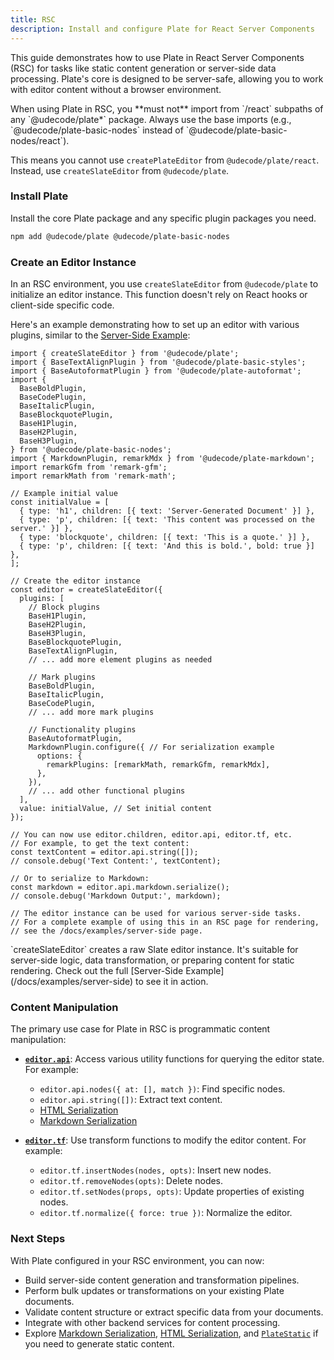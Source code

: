 ```yaml
---
title: RSC
description: Install and configure Plate for React Server Components
---
```


This guide demonstrates how to use Plate in React Server Components (RSC) for tasks like static content generation or server-side data processing. Plate's core is designed to be server-safe, allowing you to work with editor content without a browser environment.

<Callout type="warning" title="Key RSC Constraint">
  When using Plate in RSC, you **must not** import from `/react` subpaths of any `@udecode/plate*` package. Always use the base imports (e.g., `@udecode/plate-basic-nodes` instead of `@udecode/plate-basic-nodes/react`).

  This means you cannot use `createPlateEditor` from `@udecode/plate/react`. Instead, use `createSlateEditor` from `@udecode/plate`.
</Callout>

<Steps>

### Install Plate

Install the core Plate package and any specific plugin packages you need.

```bash
npm add @udecode/plate @udecode/plate-basic-nodes
```

### Create an Editor Instance

In an RSC environment, you use `createSlateEditor` from `@udecode/plate` to initialize an editor instance. This function doesn't rely on React hooks or client-side specific code.

Here's an example demonstrating how to set up an editor with various plugins, similar to the [Server-Side Example](/docs/examples/server-side):

```tsx title="app/api/generate-doc/route.ts"
import { createSlateEditor } from '@udecode/plate';
import { BaseTextAlignPlugin } from '@udecode/plate-basic-styles';
import { BaseAutoformatPlugin } from '@udecode/plate-autoformat';
import {
  BaseBoldPlugin,
  BaseCodePlugin,
  BaseItalicPlugin,
  BaseBlockquotePlugin,
  BaseH1Plugin,
  BaseH2Plugin,
  BaseH3Plugin,
} from '@udecode/plate-basic-nodes';
import { MarkdownPlugin, remarkMdx } from '@udecode/plate-markdown';
import remarkGfm from 'remark-gfm';
import remarkMath from 'remark-math';

// Example initial value
const initialValue = [
  { type: 'h1', children: [{ text: 'Server-Generated Document' }] },
  { type: 'p', children: [{ text: 'This content was processed on the server.' }] },
  { type: 'blockquote', children: [{ text: 'This is a quote.' }] },
  { type: 'p', children: [{ text: 'And this is bold.', bold: true }] },
];

// Create the editor instance
const editor = createSlateEditor({
  plugins: [
    // Block plugins
    BaseH1Plugin,
    BaseH2Plugin,
    BaseH3Plugin,
    BaseBlockquotePlugin,
    BaseTextAlignPlugin,
    // ... add more element plugins as needed

    // Mark plugins
    BaseBoldPlugin,
    BaseItalicPlugin,
    BaseCodePlugin,
    // ... add more mark plugins

    // Functionality plugins
    BaseAutoformatPlugin,
    MarkdownPlugin.configure({ // For serialization example
      options: {
        remarkPlugins: [remarkMath, remarkGfm, remarkMdx],
      },
    }),
    // ... add other functional plugins
  ],
  value: initialValue, // Set initial content
});

// You can now use editor.children, editor.api, editor.tf, etc.
// For example, to get the text content:
const textContent = editor.api.string([]);
// console.debug('Text Content:', textContent);

// Or to serialize to Markdown:
const markdown = editor.api.markdown.serialize();
// console.debug('Markdown Output:', markdown);

// The editor instance can be used for various server-side tasks.
// For a complete example of using this in an RSC page for rendering,
// see the /docs/examples/server-side page.
```

<Callout type="info">
  `createSlateEditor` creates a raw Slate editor instance. It's suitable for server-side logic, data transformation, or preparing content for static rendering. Check out the full [Server-Side Example](/docs/examples/server-side) to see it in action.
</Callout>

### Content Manipulation

The primary use case for Plate in RSC is programmatic content manipulation:

-   **[`editor.api`](/docs/api/slate/editor-api)**: Access various utility functions for querying the editor state. For example:
    -   `editor.api.nodes({ at: [], match })`: Find specific nodes.
    -   `editor.api.string([])`: Extract text content.
    -   [HTML Serialization](/docs/html)
    -   [Markdown Serialization](/docs/markdown)

-   **[`editor.tf`](/docs/api/slate/editor-transforms)**: Use transform functions to modify the editor content. For example:
    -   `editor.tf.insertNodes(nodes, opts)`: Insert new nodes.
    -   `editor.tf.removeNodes(opts)`: Delete nodes.
    -   `editor.tf.setNodes(props, opts)`: Update properties of existing nodes.
    -   `editor.tf.normalize({ force: true })`: Normalize the editor.

</Steps>

### Next Steps

With Plate configured in your RSC environment, you can now:

*   Build server-side content generation and transformation pipelines.
*   Perform bulk updates or transformations on your existing Plate documents.
*   Validate content structure or extract specific data from your documents.
*   Integrate with other backend services for content processing.
*   Explore [Markdown Serialization](/docs/markdown), [HTML Serialization](/docs/html), and [`PlateStatic`](/docs/plate-static) if you need to generate static content.